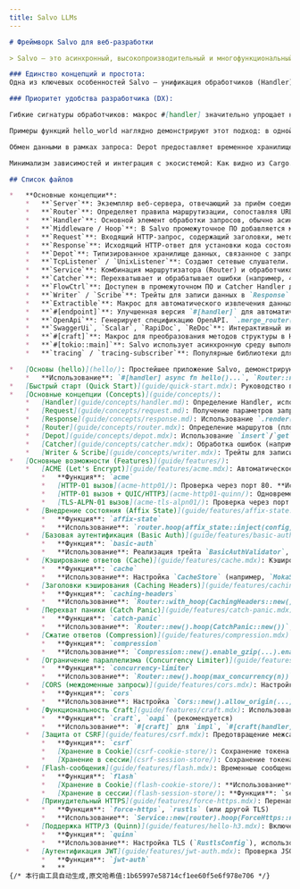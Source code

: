 ```yaml
---
title: Salvo LLMs
---
```


```markdown
# Фреймворк Salvo для веб-разработки

> Salvo — это асинхронный, высокопроизводительный и многофункциональный веб-фреймворк, написанный на языке Rust. Он отличается простотой, модульностью, удобством использования и расширения, а также предоставляет мощные возможности: маршрутизацию, промежуточное ПО (Hoop), извлечение данных, WebSocket, TLS (с горячей перезагрузкой сертификатов OpenSSL/Rustls), HTTP/3, автоматическое управление сертификатами ACME, различные стратегии обратного проксирования, контроль времени выполнения запросов, обработку ошибок (Catcher), поддержку OpenAPI и многое другое.

### Единство концепций и простота:
Одна из ключевых особенностей Salvo — унификация обработчиков (Handler) и промежуточного ПО (Middleware). Оба реализуют трейт Handler и отвечают за обработку запросов (Request) и возможное изменение ответов (Response). Такой подход сокращает количество изучаемых концепций, делая фреймворк более понятным и удобным. Промежуточное ПО применяется через специальные методы маршрутизации, например, hoop.

### Приоритет удобства разработчика (DX):

Гибкие сигнатуры обработчиков: макрос #[handler] значительно упрощает написание обработчиков. Разработчикам не нужно указывать полный список параметров или соблюдать их строгий порядок. Достаточно объявить в сигнатуре функции только те параметры, которые действительно нужны (например, &mut Request, &mut Depot, &mut Response), при этом их можно пропускать или менять местами. Это делает код чище и позволяет сосредоточиться на бизнес-логике.

Примеры функций hello_world наглядно демонстрируют этот подход: в одной используется полная сигнатура (хотя параметры помечены подчёркиванием как неиспользуемые), а в другой остаётся только необходимый &mut Response.

Обмен данными в рамках запроса: Depot предоставляет временное хранилище данных на время обработки запроса. Промежуточное ПО и обработчики могут обмениваться информацией через Depot (например, промежуточное ПО аутентификации сохраняет данные пользователя, а последующие обработчики их читают).

Минимализм зависимостей и интеграция с экосистемой: Как видно из Cargo.toml, базовое приложение Salvo требует минимум зависимостей, в основном полагаясь на проверенные библиотеки, такие как tokio (асинхронная среда выполнения) и tracing (логирование/трейсинг), вместо изобретения велосипедов.

## Список файлов

*   **Основные концепции**:
    *   **`Server`**: Экземпляр веб-сервера, отвечающий за приём соединений и обработку запросов.
    *   **`Router`**: Определяет правила маршрутизации, сопоставляя URL и HTTP-методы с соответствующими обработчиками (Handler). Поддерживает параметры пути (`{name}` или `{id:num}`), подстановочные знаки (`{*rest}`, `{**rest}`) и сложные условия через `.host()` или `.filter_fn()`. `.push()` добавляет дочерние маршруты, `.then()` — условные маршруты.
    *   **`Handler`**: Основной элемент обработки запросов, обычно асинхронная функция. Макрос `#[handler]` преобразует функцию в Handler, позволяя опускать или переставлять параметры (`Request`, `Depot`, `Response`, `FlowCtrl`). Обработчики также могут выступать в роли промежуточного ПО или обработчиков ошибок. Могут возвращать типы, реализующие `Writer` или `Scribe`, либо `Result<T, E>` (где T и E реализуют `Writer`).
    *   **`Middleware / Hoop`**: В Salvo промежуточное ПО добавляется методом `hoop`. Это логические модули, выполняемые до основного Handler или перед отправкой ответа клиенту.
    *   **`Request`**: Входящий HTTP-запрос, содержащий заголовки, метод, путь, параметры запроса, тело и т.д. Предоставляет методы `.parse_*()` и `.extract()` для преобразования данных в строго типизированные структуры. `.file()` и `.files()` обрабатывают загрузку файлов. `.remote_addr()` возвращает адрес клиента.
    *   **`Response`**: Исходящий HTTP-ответ для установки кода состояния (`.status_code()`), заголовков (`.headers_mut()`, `.add_header()`), тела ответа и т.д. Метод `.render()` упрощает формирование тела ответа (текст, HTML, JSON, редиректы). `.channel()` поддерживает потоковую передачу.
    *   **`Depot`**: Типизированное хранилище данных, связанное с запросом, для обмена информацией между Handler и промежуточным ПО. Использует `.insert("ключ", значение)`/`.get::<T>("ключ")` или `.inject(значение)`/`.obtain::<T>()`.
    *   **`TcpListener` / `UnixListener`**: Создают сетевые слушатели. `.bind().await` возвращает `Acceptor`. Поддерживают TLS через `.rustls()`, `.openssl()`, `.native_tls()`, автоматическое управление сертификатами через `.acme()` и QUIC/HTTP3 через `.quinn()`. `.join()` объединяет несколько слушателей.
    *   **`Service`**: Комбинация маршрутизатора (Router) и обработчиков ошибок/Catchers. Создаётся как `Service::new(router)`.
    *   **`Catcher`**: Перехватывает и обрабатывает ошибки (например, 404, 500). Добавляется через `Service::catcher()`. Поддерживает `hoop` для настройки логики обработки.
    *   **`FlowCtrl`**: Доступен в промежуточном ПО и Catcher Handler для управления потоком обработки запросов (например, `ctrl.skip_rest()`).
    *   **`Writer` / `Scribe`**: Трейты для записи данных в `Response`.
    *   **`Extractible`**: Макрос для автоматического извлечения данных из запроса в структуру.
    *   **`#[endpoint]`**: Улучшенная версия `#[handler]` для автоматической генерации документации OpenAPI.
    *   **`OpenApi`**: Генерирует спецификацию OpenAPI. `.merge_router()` собирает информацию о маршрутах. `.into_router()` создаёт маршрут для предоставления JSON-спецификации.
    *   **`SwaggerUi`, `Scalar`, `RapiDoc`, `ReDoc`**: Интерактивный интерфейс для документации OpenAPI.
    *   **`#[craft]`**: Макрос для преобразования методов структуры в Handler или Endpoint, упрощая логику обработки с состоянием.
    *   **`#[tokio::main]`**: Salvo использует асинхронную среду выполнения Tokio.
    *   **`tracing` / `tracing-subscriber`**: Популярные библиотеки для логирования.

*   [Основы (hello)](hello/): Простейшее приложение Salvo, демонстрирующее Handler, Router и запуск сервера.
    *   **Использование**: `#[handler] async fn hello()...`, `Router::new().get(hello)`, `Server::new(acceptor).serve(router)`.
*   [Быстрый старт (Quick Start)](guide/quick-start.mdx): Руководство по установке Rust, созданию первого проекта Salvo, использованию макроса `#[handler]`, пример HTTP/3 и инструмента Salvo CLI.
*   [Основные концепции (Concepts)](guide/concepts/):
    *   [Handler](guide/concepts/handler.md): Определение Handler, использование как промежуточного ПО (hoop) и цели (goal), подробное описание макроса `#[handler]`, обработка ошибок (`Result<T: Writer, E: Writer>`).
    *   [Request](guide/concepts/request.md): Получение параметров запроса (`.query()`), данных формы (`.form()`), JSON (`.parse_json()`), параметров пути (`.param()`), заголовков (`.header()`). Описание макроса `Extractible` и встроенных экстракторов (`JsonBody`, `FormBody`, `QueryParam` и др.) для автоматического извлечения данных.
    *   [Response](guide/concepts/response.md): Использование `.render()` для записи текста, JSON, HTML; установка кода состояния (`.status_code()`); выполнение редиректов (`Redirect::found()`).
    *   [Router](guide/concepts/router.mdx): Определение маршрутов (плоские vs древовидные), сопоставление путей (статические, параметры `{id}`, числа `{id:num}`, регулярные выражения `{id:regex}`, подстановочные знаки `{*rest}`, `{**rest}`), фильтры (`.filter()`, `.filter_fn()`), промежуточное ПО (`.hoop()`), условные маршруты (`.then()`).
    *   [Depot](guide/concepts/depot.mdx): Использование `insert`/`get` и `inject`/`obtain` для обмена данными в рамках обработки запроса.
    *   [Catcher](guide/concepts/catcher.mdx): Обработка ошибок (например, 404) через `Service::catcher()` и пользовательские Handler.
    *   [Writer & Scribe](guide/concepts/writer.mdx): Трейты для записи пользовательских типов в `Response`.
*   [Основные возможности (Features)](guide/features/):
    *   [ACME (Let's Encrypt)](guide/features/acme.mdx): Автоматическое получение и обновление TLS-сертификатов.
        *   **Функция**: `acme`
        *   [HTTP-01 вызов](acme-http01/): Проверка через порт 80. **Использование**: `TcpListener::new(...):443.acme().cache_path(...).add_domain(...).http01_challenge(&mut router).join(TcpListener::new(...):80).bind()`.
        *   [HTTP-01 вызов + QUIC/HTTP3](acme-http01-quinn/): Одновременное включение ACME и HTTP3. **Использование**: Добавление `.quinn("0.0.0.0:443")` после `http01_challenge`.
        *   [TLS-ALPN-01 вызов](acme-tls-alpn01/): Проверка через порт 443 без необходимости слушать порт 80. **Использование**: `TcpListener::new(...):443.acme().cache_path(...).add_domain(...).bind()` (по умолчанию используется TLS-ALPN-01).
    *   [Внедрение состояния (Affix State)](guide/features/affix-state.mdx): Использование промежуточного ПО `affix_state::inject()` и `affix_state::insert()` для добавления общих данных в `Depot`.
        *   **Функция**: `affix-state`
        *   **Использование**: `router.hoop(affix_state::inject(config).insert("ключ", значение)`, в Handler — `depot.obtain::<Config>()` или `depot.get::<T>("ключ")`.
    *   [Базовая аутентификация (Basic Auth)](guide/features/basic-auth.mdx): Реализация HTTP Basic Auth.
        *   **Функция**: `basic-auth`
        *   **Использование**: Реализация трейта `BasicAuthValidator`, создание промежуточного ПО `BasicAuth::new(validator)` и добавление через `hoop()`.
    *   [Кэширование ответов (Cache)](guide/features/cache.mdx): Кэширование ответов Handler.
        *   **Функция**: `cache`
        *   **Использование**: Настройка `CacheStore` (например, `MokaStore` с TTL) и `CacheIssuer` (например, `RequestIssuer`), создание промежуточного ПО `Cache::new(store, issuer)` и добавление через `hoop()`.
    *   [Заголовки кэширования (Caching Headers)](guide/features/caching-headers.mdx): Автоматическое добавление заголовков `ETag` и `Cache-Control`.
        *   **Функция**: `caching-headers`
        *   **Использование**: `Router::with_hoop(CachingHeaders::new())`, рекомендуется размещать перед `Compression`.
    *   [Перехват паники (Catch Panic)](guide/features/catch-panic.mdx): Предотвращение аварийного завершения сервера из-за паники в Handler.
        *   **Функция**: `catch-panic`
        *   **Использование**: `Router::new().hoop(CatchPanic::new())`, рекомендуется в качестве первого промежуточного ПО.
    *   [Сжатие ответов (Compression)](guide/features/compression.mdx): Сжатие тела ответа (gzip, brotli, zstd).
        *   **Функция**: `compression`
        *   **Использование**: `Compression::new().enable_gzip(...).enable_brotli(...).hoop(middleware)`.
    *   [Ограничение параллелизма (Concurrency Limiter)](guide/features/concurrency-limiter.mdx): Ограничение количества одновременно обрабатываемых запросов.
        *   **Функция**: `concurrency-limiter`
        *   **Использование**: `Router::new().hoop(max_concurrency(n))`.
    *   [CORS (междоменные запросы)](guide/features/cors.mdx): Настройка политики CORS.
        *   **Функция**: `cors`
        *   **Использование**: Настройка `Cors::new().allow_origin(...).allow_methods(...).into_handler()` и добавление в `Service` (обычно через `hoop`).
    *   [Функциональность Craft](guide/features/craft.mdx): Использование макроса `#[craft]` для преобразования методов структуры в Handler или Endpoint.
        *   **Функция**: `craft`, `oapi` (рекомендуется)
        *   **Использование**: `#[craft]` для `impl`, `#[craft(handler)]` или `#[craft(endpoint)]` для методов. В маршрутах вызывается как `opts.method_name()` или `Struct::method_name()`.
    *   [Защита от CSRF](guide/features/csrf.mdx): Предотвращение межсайтовой подделки запросов.
        *   **Функция**: `csrf`
        *   [Хранение в Cookie](csrf-cookie-store/): Сохранение токена в Cookie. **Использование**: Настройка `Finder` (например, `FormFinder`) и `Store` (например, `bcrypt_cookie_csrf(finder)`), добавление промежуточного ПО через `hoop()`, получение токена через `depot.csrf_token()`.
        *   [Хранение в сессии](csrf-session-store/): Сохранение токена в сессии. **Функция**: `session`. **Использование**: Аналогично CookieStore, но требуется предварительное добавление `SessionHandler`, используется `bcrypt_session_csrf(finder)` и т.п.
    *   [Flash-сообщения](guide/features/flash.mdx): Временные сообщения перед редиректом.
        *   **Функция**: `flash`
        *   [Хранение в Cookie](flash-cookie-store/): **Использование**: `Router::new().hoop(CookieStore::new().into_handler())`. В Handler — `depot.outgoing_flash_mut().info(...)` для установки, `depot.incoming_flash()` для чтения.
        *   [Хранение в сессии](flash-session-store/): **Функция**: `session`. **Использование**: Сначала добавляется `SessionHandler`, затем `hoop(SessionStore::new().into_handler())`.
    *   [Принудительный HTTPS](guide/features/force-https.mdx): Перенаправление HTTP на HTTPS.
        *   **Функция**: `force-https`, `rustls` (или другой TLS)
        *   **Использование**: `Service::new(router).hoop(ForceHttps::new().https_port(443))`. Обычно требуется одновременный запуск HTTP и HTTPS.
    *   [Поддержка HTTP/3 (Quinn)](guide/features/hello-h3.mdx): Включение HTTP/3 и QUIC.
        *   **Функция**: `quinn`
        *   **Использование**: Настройка TLS (`RustlsConfig`), использование `QuinnListener::new(quinn_config, addr).join(tcp_listener).bind()`.
    *   [Аутентификация JWT](guide/features/jwt-auth.mdx): Проверка JSON Web Token.
        *   **Функция**: `jwt-auth`
        *   **
{/* 本行由工具自动生成,原文哈希值:1b65997e58714cf1ee60f5e6f978e706 */}